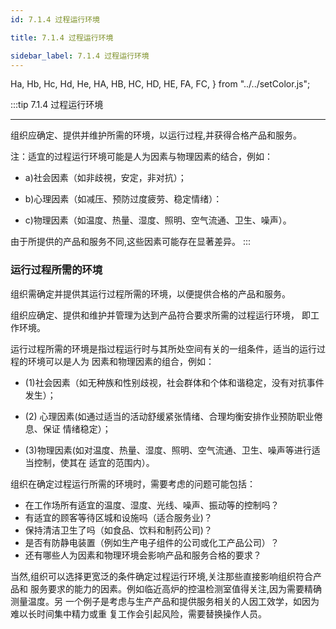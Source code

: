 ```yaml
---
id: 7.1.4 过程运行环境

title: 7.1.4 过程运行环境

sidebar_label: 7.1.4 过程运行环境
---
```


  Ha,
  Hb,
  Hc,
  Hd,
  He,
  HA,
  HB,
  HC,
  HD,
  HE,
  FA,
  FC,
} from "../../setColor.js";



:::tip <FA>7.1.4 过程运行环境</FA>

---

组织应确定、提供并维护所需的环境，以运行过程,并获得合格产品和服务。

注：适宜的过程运行环境可能是人为因素与物理因素的结合，例如：

* a)社会因素（如非歧視，安定，非对抗）；

* b)心理因素（如减压、预防过度疲劳、稳定情绪）：

* c)物理因素（如温度、热量、湿度、照明、空气流通、卫生、噪声）。

由于所提供的产品和服务不同,这些因素可能存在显著差异。
:::


### 运行过程所需的环境

组织需确定并提供其运行过程所需的环境，以便提供合格的产品和服务。

组织应确定、提供和维护并管理为达到产品符合要求所需的过程运行环境，
即工作环境。


运行过程所需的环境是指过程运行时与其所处空间有关的一组条件，适当的运行过程的环境可以是人为
因素和物理因素的组合，例如：

* (1)社会因素（如无种族和性别歧视，社会群体和个体和谐稳定，没有对抗事件发生）；

* (2) 心理因素(如通过适当的活动舒缓紧张情绪、合理均衡安排作业预防职业倦息、保证
情绪稳定）；

* (3)物理因素(如对温度、热量、湿度、照明、空气流通、卫生、噪声等进行适当控制，使其在
适宜的范围内）。

组织在确定过程运行所需的环境时，需要考虑的问题可能包括：
* 在工作场所有适宜的温度、湿度、光线、噪声、振动等的控制吗？
* 有适宜的顾客等待区城和设施吗（适合服务业)？
* 保持清洁卫生了吗（如食品、饮料和制药公司)？
* 是否有防静电装置（例如生产电子组件的公司或化工产品公司）？
* 还有哪些人为因素和物理环境会影响产品和服务合格的要求？

当然,组织可以选择更宽泛的条件确定过程运行环境,关注那些直接影响组织符合产品和
服务要求的能力的因素。例如临近高炉的控温检测室值得关注,因为需要精确测量温度。另
一个例子是考虑与生产产品和提供服务相关的人因工效学，如因为难以长时间集中精力或重
复工作会引起风险，需要替换操作人员。